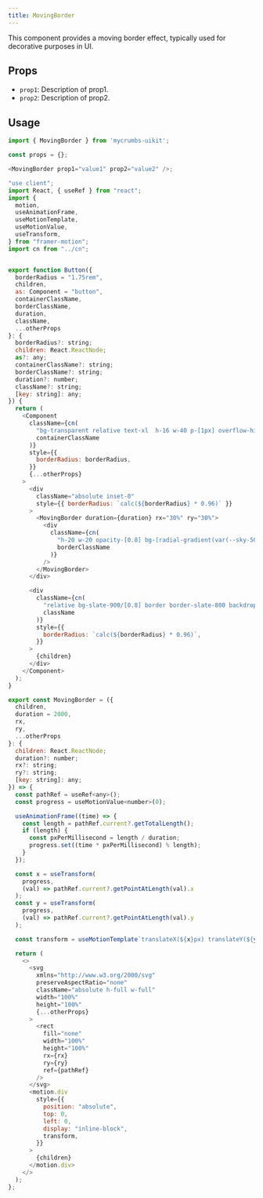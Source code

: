 ```yaml
---
title: MovingBorder 
---
```



This component provides a moving border effect, typically used for decorative purposes in UI.

## Props

- `prop1`: Description of prop1.
- `prop2`: Description of prop2.

## Usage

```javascript
import { MovingBorder } from 'mycrumbs-uikit';

const props = {};

<MovingBorder prop1="value1" prop2="value2" />;
```




```javascript
"use client";
import React, { useRef } from "react";
import {
  motion,
  useAnimationFrame,
  useMotionTemplate,
  useMotionValue,
  useTransform,
} from "framer-motion";
import cn from "../cn";


export function Button({
  borderRadius = "1.75rem",
  children,
  as: Component = "button",
  containerClassName,
  borderClassName,
  duration,
  className,
  ...otherProps
}: {
  borderRadius?: string;
  children: React.ReactNode;
  as?: any;
  containerClassName?: string;
  borderClassName?: string;
  duration?: number;
  className?: string;
  [key: string]: any;
}) {
  return (
    <Component
      className={cn(
        "bg-transparent relative text-xl  h-16 w-40 p-[1px] overflow-hidden ",
        containerClassName
      )}
      style={{
        borderRadius: borderRadius,
      }}
      {...otherProps}
    >
      <div
        className="absolute inset-0"
        style={{ borderRadius: `calc(${borderRadius} * 0.96)` }}
      >
        <MovingBorder duration={duration} rx="30%" ry="30%">
          <div
            className={cn(
              "h-20 w-20 opacity-[0.8] bg-[radial-gradient(var(--sky-500)_40%,transparent_60%)]",
              borderClassName
            )}
          />
        </MovingBorder>
      </div>

      <div
        className={cn(
          "relative bg-slate-900/[0.8] border border-slate-800 backdrop-blur-xl text-white flex items-center justify-center w-full h-full text-sm antialiased",
          className
        )}
        style={{
          borderRadius: `calc(${borderRadius} * 0.96)`,
        }}
      >
        {children}
      </div>
    </Component>
  );
}

export const MovingBorder = ({
  children,
  duration = 2000,
  rx,
  ry,
  ...otherProps
}: {
  children: React.ReactNode;
  duration?: number;
  rx?: string;
  ry?: string;
  [key: string]: any;
}) => {
  const pathRef = useRef<any>();
  const progress = useMotionValue<number>(0);

  useAnimationFrame((time) => {
    const length = pathRef.current?.getTotalLength();
    if (length) {
      const pxPerMillisecond = length / duration;
      progress.set((time * pxPerMillisecond) % length);
    }
  });

  const x = useTransform(
    progress,
    (val) => pathRef.current?.getPointAtLength(val).x
  );
  const y = useTransform(
    progress,
    (val) => pathRef.current?.getPointAtLength(val).y
  );

  const transform = useMotionTemplate`translateX(${x}px) translateY(${y}px) translateX(-50%) translateY(-50%)`;

  return (
    <>
      <svg
        xmlns="http://www.w3.org/2000/svg"
        preserveAspectRatio="none"
        className="absolute h-full w-full"
        width="100%"
        height="100%"
        {...otherProps}
      >
        <rect
          fill="none"
          width="100%"
          height="100%"
          rx={rx}
          ry={ry}
          ref={pathRef}
        />
      </svg>
      <motion.div
        style={{
          position: "absolute",
          top: 0,
          left: 0,
          display: "inline-block",
          transform,
        }}
      >
        {children}
      </motion.div>
    </>
  );
};

```